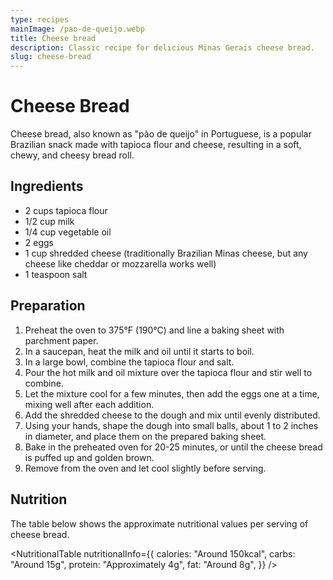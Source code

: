 ```yaml
---
type: recipes
mainImage: /pao-de-queijo.webp
title: Cheese bread
description: Classic recipe for delicious Minas Gerais cheese bread.
slug: cheese-bread
---
```



# Cheese Bread

Cheese bread, also known as "pão de queijo" in Portuguese, is a popular Brazilian snack made with tapioca flour and cheese, resulting in a soft, chewy, and cheesy bread roll.

<PreparationTime total="45 minutes" preparation="20 minutes" cooking="25 minutes" />

## Ingredients

- 2 cups tapioca flour
- 1/2 cup milk
- 1/4 cup vegetable oil
- 2 eggs
- 1 cup shredded cheese (traditionally Brazilian Minas cheese, but any cheese like cheddar or mozzarella works well)
- 1 teaspoon salt

## Preparation

1. Preheat the oven to 375°F (190°C) and line a baking sheet with parchment paper.
2. In a saucepan, heat the milk and oil until it starts to boil.
3. In a large bowl, combine the tapioca flour and salt.
4. Pour the hot milk and oil mixture over the tapioca flour and stir well to combine.
5. Let the mixture cool for a few minutes, then add the eggs one at a time, mixing well after each addition.
6. Add the shredded cheese to the dough and mix until evenly distributed.
7. Using your hands, shape the dough into small balls, about 1 to 2 inches in diameter, and place them on the prepared baking sheet.
8. Bake in the preheated oven for 20-25 minutes, or until the cheese bread is puffed up and golden brown.
9. Remove from the oven and let cool slightly before serving.

## Nutrition

The table below shows the approximate nutritional values per serving of cheese bread.

<NutritionalTable
  nutritionalInfo={{
    calories: "Around 150kcal",
    carbs: "Around 15g",
    protein: "Approximately 4g",
    fat: "Around 8g",
  }}
/>

